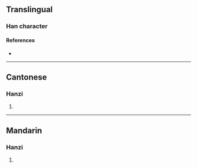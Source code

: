 {{character info/new}}
==Translingual==

===Han character===
{{Han char|rn=85|rad=水|as=16|sn=19|four=36110|canj=EYDU|ids=⿰氵親}}

====References====
* {{Han ref|kx=0659.450|dkj=18649|hdz=31784.160|uh=7019|ud=28697|bh=F25C|bd=62044}}

----

==Cantonese==

===Hanzi===
{{yue-hanzi|jyut=|y=chan3}}

# {{defn|lang=yue|sort=水16}}

----

==Mandarin==

===Hanzi===
{{cmn-hanzi|pin=[[qìn]] ([[qin3]])|wg=ch'in<sup>3</sup>}}

# {{defn|lang=cmn|sort=水16}}